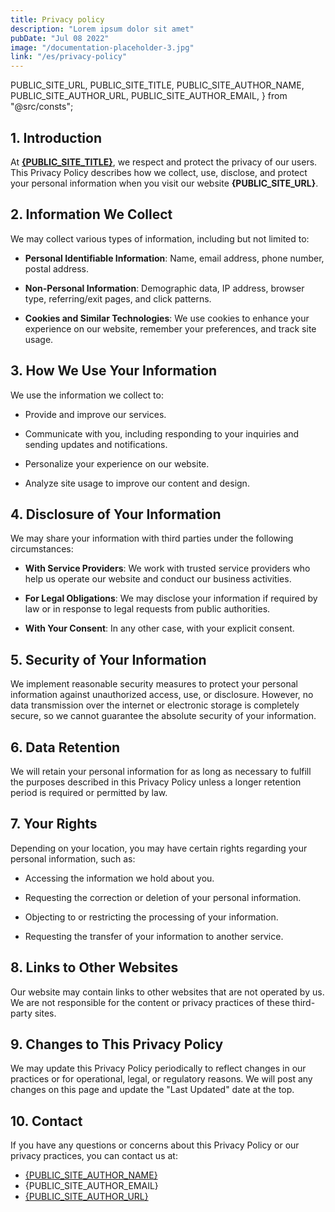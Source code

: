 ```yaml
---
title: Privacy policy
description: "Lorem ipsum dolor sit amet"
pubDate: "Jul 08 2022"
image: "/documentation-placeholder-3.jpg"
link: "/es/privacy-policy"
---
```


  PUBLIC_SITE_URL,
  PUBLIC_SITE_TITLE,
  PUBLIC_SITE_AUTHOR_NAME,
  PUBLIC_SITE_AUTHOR_URL,
  PUBLIC_SITE_AUTHOR_EMAIL,
} from "@src/consts";

## 1. Introduction

At **<a href={PUBLIC_SITE_URL}>{PUBLIC_SITE_TITLE}</a>**, we respect and protect the privacy of our users. This Privacy Policy describes how we collect, use, disclose, and protect your personal information when you visit our website **{PUBLIC_SITE_URL}**.

## 2. Information We Collect

We may collect various types of information, including but not limited to:

- **Personal Identifiable Information**: Name, email address, phone number, postal address.

- **Non-Personal Information**: Demographic data, IP address, browser type, referring/exit pages, and click patterns.

- **Cookies and Similar Technologies**: We use cookies to enhance your experience on our website, remember your preferences, and track site usage.

## 3. How We Use Your Information

We use the information we collect to:

- Provide and improve our services.

- Communicate with you, including responding to your inquiries and sending updates and notifications.

- Personalize your experience on our website.

- Analyze site usage to improve our content and design.

## 4. Disclosure of Your Information

We may share your information with third parties under the following circumstances:

- **With Service Providers**: We work with trusted service providers who help us operate our website and conduct our business activities.

- **For Legal Obligations**: We may disclose your information if required by law or in response to legal requests from public authorities.

- **With Your Consent**: In any other case, with your explicit consent.

## 5. Security of Your Information

We implement reasonable security measures to protect your personal information against unauthorized access, use, or disclosure. However, no data transmission over the internet or electronic storage is completely secure, so we cannot guarantee the absolute security of your information.

## 6. Data Retention

We will retain your personal information for as long as necessary to fulfill the purposes described in this Privacy Policy unless a longer retention period is required or permitted by law.

## 7. Your Rights

Depending on your location, you may have certain rights regarding your personal information, such as:

- Accessing the information we hold about you.

- Requesting the correction or deletion of your personal information.

- Objecting to or restricting the processing of your information.

- Requesting the transfer of your information to another service.

## 8. Links to Other Websites

Our website may contain links to other websites that are not operated by us. We are not responsible for the content or privacy practices of these third-party sites.

## 9. Changes to This Privacy Policy

We may update this Privacy Policy periodically to reflect changes in our practices or for operational, legal, or regulatory reasons. We will post any changes on this page and update the "Last Updated" date at the top.

## 10. Contact

If you have any questions or concerns about this Privacy Policy or our privacy practices, you can contact us at:

- <a href={PUBLIC_SITE_URL}>{PUBLIC_SITE_AUTHOR_NAME}</a>
- {PUBLIC_SITE_AUTHOR_EMAIL}
- <a href={PUBLIC_SITE_AUTHOR_URL}>{PUBLIC_SITE_AUTHOR_URL}</a>
